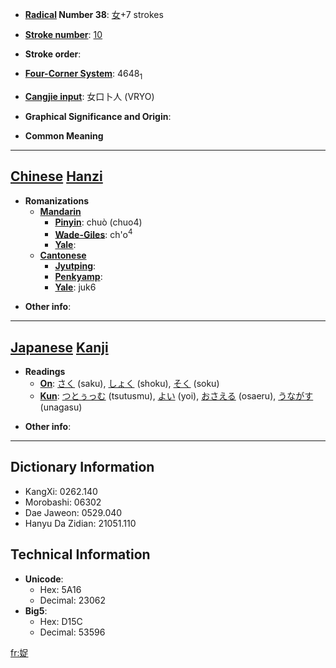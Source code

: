 * '''[[Wiktionary:Chinese radical index| Radical]] Number 38''': [[Wiktionary:Chinese radical index 女|女]]+7 strokes

* '''[[Wiktionary:Chinese total strokes index|Stroke number]]''': [[Wiktionary:Chinese total strokes index 10|10]]

* '''Stroke order''': 

* '''[[Wiktionary:Chinese four corner index|Four-Corner System]]''': 4648<sub>1</sub>

* '''[[Wiktionary:Chinese Cangjie index|Cangjie input]]''': 女口卜人 (VRYO)

* '''Graphical Significance and Origin''': 

* '''Common Meaning'''

----

== [[Chinese]] [[Hanzi]] ==

* '''Romanizations'''
** '''[[Mandarin]]'''
*** '''[[Pinyin]]''': chuò (chuo4)
*** '''[[Wade-Giles]]''': ch'o<sup>4</sup>
*** '''[[Yale]]''': 
** '''[[Cantonese]]'''
*** '''[[Jyutping]]''':
*** '''[[Penkyamp]]''': 
*** '''[[Yale]]''': juk6

* '''Other info''': 

----

== [[Japanese]] [[Kanji]] ==

* '''Readings'''
** '''[[On]]''': [[さく]] (saku), [[しょく]] (shoku), [[そく]] (soku)
** '''[[Kun]]''': [[つとぅっむ]] (tsutusmu), [[よい]] (yoi), [[おさえる]] (osaeru), [[うながす]] (unagasu)

* '''Other info''':  

----

== Dictionary Information ==

* KangXi: 0262.140
* Morobashi: 06302
* Dae Jaweon: 0529.040
* Hanyu Da Zidian: 21051.110

== Technical Information ==

* '''Unicode''':
** Hex: 5A16
** Decimal: 23062
* '''Big5''':
** Hex: D15C
** Decimal: 53596

[[fr:娖]]